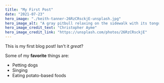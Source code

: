 ```yaml
---
title: "My First Post"
date: "2021-07-23"
hero_image: "./keith-tanner-26RzCRsckjE-unsplash.jpg"
hero_image_alt: "A gray pitbull relaxing on the sidewalk with its tongue hanging out"
hero_image_credit_text: "Christopher Ayme"
hero_image_credit_link: "https://unsplash.com/photos/26RzCRsckjE"
---
```


This is my first blog post! Isn't it *great*?

Some of my **favorite** things are:

* Petting dogs
* Singing
* Eating potato-based foods